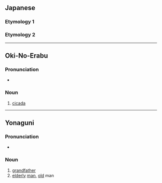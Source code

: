 {{also|あざ}}
==Japanese==
===Etymology 1===
{{ja-see|朝}}

===Etymology 2===
{{ja-see|麻}}
----

==Oki-No-Erabu==

===Pronunciation===
* {{IPA|okn|/ˀasa/}}

===Noun===
{{head|okn|noun|romaji|asa}}

# [[cicada]]

{{topics|okn|Insects}}

----

==Yonaguni==

===Pronunciation===
* {{IPA|yoi|/ˀasa/}}

===Noun===
{{head|yoi|noun|romaji|asa}}

# [[grandfather]]
# [[elderly]] [[man]], [[old]] man

{{topics|yoi|Family|Male|People}}